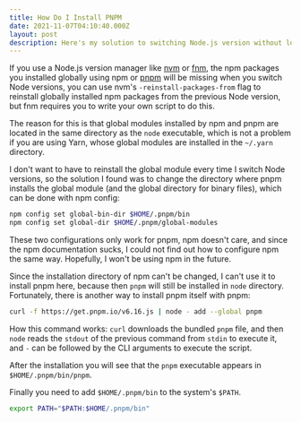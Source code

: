 ```yaml
---
title: How Do I Install PNPM
date: 2021-11-07T04:10:40.000Z
layout: post
description: Here's my solution to switching Node.js version without losing globally installed packages.
---
```


If you use a Node.js version manager like [nvm](https://github.com/nvm-sh/nvm) or [fnm](https://github.com/Schniz/fnm), the npm packages you installed globally using npm or [pnpm](https://pnpm.io/) will be missing when you switch Node versions, you can use nvm's `-reinstall-packages-from` flag to reinstall globally installed npm packages from the previous Node version, but fnm requires you to write your own script to do this.

The reason for this is that global modules installed by npm and pnpm are located in the same directory as the `node` executable, which is not a problem if you are using Yarn, whose global modules are installed in the `~/.yarn` directory.

I don't want to have to reinstall the global module every time I switch Node versions, so the solution I found was to change the directory where pnpm installs the global module (and the global directory for binary files), which can be done with npm config:

```bash
npm config set global-bin-dir $HOME/.pnpm/bin
npm config set global-dir $HOME/.pnpm/global-modules
```

These two configurations only work for pnpm, npm doesn't care, and since the npm documentation sucks, I could not find out how to configure npm the same way. Hopefully, I won't be using npm in the future.

Since the installation directory of npm can't be changed, I can't use it to install pnpm here, because then `pnpm` will still be installed in `node` directory. Fortunately, there is another way to install pnpm itself with pnpm:

```bash
curl -f https://get.pnpm.io/v6.16.js | node - add --global pnpm
```

How this command works: `curl` downloads the bundled `pnpm` file, and then `node` reads the `stdout` of the previous command from `stdin` to execute it, and `-` can be followed by the CLI arguments to execute the script.

After the installation you will see that the `pnpm` executable appears in `$HOME/.pnpm/bin/pnpm`.

Finally you need to add `$HOME/.pnpm/bin` to the system's `$PATH`.

```bash
export PATH="$PATH:$HOME/.pnpm/bin"
```
